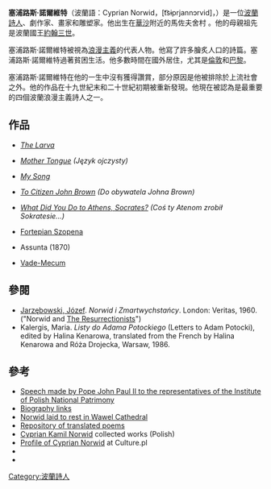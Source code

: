 {{Infobox writer <!-- for more information see [[:Template:Infobox_writer/doc|:Template:Infobox writer/doc]] -->
| name = Cyprian Norwid
| image = Cyprian Norwid.jpg
| caption = Cyprian Kamil Norwid
| birth_name = Cyprian Konstanty Norwid
| birth_date = {{birth date|1821|9|24|df=y}}
| birth_place = 馬佐夫舍村
| death_date = {{death date and age|1883|5|23|1821|9|24|df=y}}
| death_place = [[巴黎|巴黎]]
| occupation = Poet, Essayist
| nationality = [[波蘭|波蘭]]
| language = [[波蘭語|波蘭語]]
| period =
| genre = [[浪漫主義|浪漫主義]]
| notableworks = ''Vade-mecum''<br>''Promethidion''<br>''Czarne kwiaty. Białe kwiaty''
}}

'''塞浦路斯·諾爾維特'''（波蘭語：Cyprian Norwid，[t͡sɨprjannɔrvid]，{{bd|1821年|9月24日|1883年|5月23日}}）是一位[[波蘭|波蘭]][[詩人|詩人]]、劇作家、畫家和雕塑家。他出生在[[華沙|華沙]]附近的馬佐夫舍村 。他的母親祖先是波蘭國王[[約翰三世_(波蘭)|約翰三世]]。

塞浦路斯·諾爾維特被視為[[浪漫主義|浪漫主義]]的代表人物。他寫了許多膾炙人口的詩篇。塞浦路斯·諾爾維特過著貧困生活。他多數時間在國外居住，尤其是[[倫敦|倫敦]]和[[巴黎|巴黎]]。

塞浦路斯·諾爾維特在他的一生中沒有獲得讚賞，部分原因是他被排除於上流社會之外。他的作品在十九世紀末和二十世紀初期被重新發現。他現在被認為是最重要的四個波蘭浪漫主義詩人之一。

== 作品 ==
*{{en icon}} ''[http://www.mission.net/poland/warsaw/literature/poems/larva.htm The Larva] {{Wayback|url=http://www.mission.net/poland/warsaw/literature/poems/larva.htm |date=20200215173324 }}''
*{{en icon}} ''[http://www.mission.net/poland/warsaw/literature/poems/tongue.htm Mother Tongue] {{Wayback|url=http://www.mission.net/poland/warsaw/literature/poems/tongue.htm |date=20200214174554 }} (Język ojczysty)''
*{{en icon}} ''[https://web.archive.org/web/20110517032509/http://www.mission.net/poland/warsaw/literature/poems/mysong.htm My Song]''
*{{en icon}} ''[http://www.mission.net/poland/warsaw/literature/poems/citizen.htm To Citizen John Brown] {{Wayback|url=http://www.mission.net/poland/warsaw/literature/poems/citizen.htm |date=20200215173233 }} (Do obywatela Johna Brown)''
* {{en icon}} ''[http://www.mission.net/poland/warsaw/literature/poems/socrates.htm What Did You Do to Athens, Socrates?] {{Wayback|url=http://www.mission.net/poland/warsaw/literature/poems/socrates.htm |date=20031212150732 }} (Coś ty Atenom zrobił Sokratesie...)''
*{{pl icon}} [http://pl.wikisource.org/wiki/Fortepian_Szopena Fortepian Szopena] {{Wayback|url=http://pl.wikisource.org/wiki/Fortepian_Szopena |date=20200926222315 }}
*{{pl icon}} Assunta (1870)
*{{pl icon}} [http://jarek.home.staszic.waw.pl/~jarek/txt/Cyprian%20Kamil%20Norwid/Cyprian%20Kamil%20Norwid%20-%20Vade-mecum/Vade-Mecum/Vade-mecum1.txt Vade-Mecum]{{dead link|date=2017年12月 |bot=InternetArchiveBot |fix-attempted=yes }}

== 參閱 ==
*[[Józef_Jarzębowski|Jarzębowski, Józef]]. ''Norwid i Zmartwychstańcy''. London: Veritas, 1960. ("Norwid and [[The_Resurrectionists|The Resurrectionists]]")
*Kalergis, Maria. ''Listy do Adama Potockiego'' (Letters to Adam Potocki), edited by Halina Kenarowa, translated from the French by Halina Kenarowa and Róża Drojecka, Warsaw, 1986.
{{reflist}}

== 參考 ==
{{commons category|Cyprian Kamil Norwid}}
{{wikisource|Cyprian Kamil Norwid}}
*[http://w2.vatican.va/content/john-paul-ii/en/speeches/2001/july/documents/hf_jp-ii_spe_20010701_norwid.html Speech made by Pope John Paul II to the representatives of the Institute of Polish National Patrimony] {{Wayback|url=http://w2.vatican.va/content/john-paul-ii/en/speeches/2001/july/documents/hf_jp-ii_spe_20010701_norwid.html |date=20200724204902 }}
*[https://web.archive.org/web/20060901184410/http://info-poland.buffalo.edu/web/arts_culture/literature/poetry/norwid/bio/link.shtml Biography links]
*[https://web.archive.org/web/20060902201408/http://info-poland.buffalo.edu/web/arts_culture/literature/poetry/norwid/rest.shtml Norwid laid to rest in Wawel Cathedral]
*[https://web.archive.org/web/20060301105949/http://info-poland.buffalo.edu/web/arts_culture/literature/poetry/norwid/poems/link.shtml Repository of translated poems]
* [https://poezja.org/wz/Norwid_Cyprian_Kamil/ Cyprian Kamil Norwid] {{Wayback|url=https://poezja.org/wz/Norwid_Cyprian_Kamil/ |date=20201030094358 }} collected works (Polish)
* [http://culture.pl/en/artist/cyprian-norwid Profile of Cyprian Norwid] {{Wayback|url=http://culture.pl/en/artist/cyprian-norwid |date=20160219204013 }} at Culture.pl
* {{Internet Archive author |sname=Cyprian Kamil Norwid}}
* {{Librivox author |id=8306}}

{{浪漫主義}}

{{Authority control}}
{{DEFAULTSORT:Norwid, Cyprian Kamil}}
[[Category:波蘭詩人|Category:波蘭詩人]]